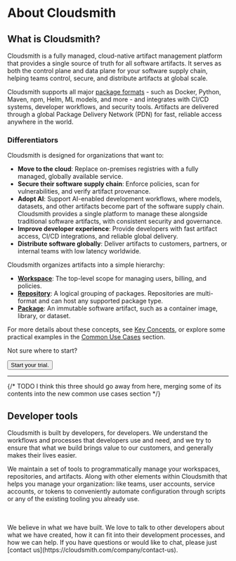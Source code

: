
# About Cloudsmith

## What is Cloudsmith?

Cloudsmith is a fully managed, cloud-native artifact management platform that provides a single source of truth for all software artifacts. It serves as both the control plane and data plane for your software supply chain, helping teams control, secure, and distribute artifacts at global scale.

Cloudsmith supports all major [package formats](/formats) - such as Docker, Python, Maven, npm, Helm, ML models, and more - and integrates with CI/CD systems, developer workflows, and security tools. Artifacts are delivered through a global Package Delivery Network (PDN) for fast, reliable access anywhere in the world.

### Differentiators

Cloudsmith is designed for organizations that want to:
- **Move to the cloud**: Replace on-premises registries with a fully managed, globally available service.
- **Secure their software supply chain**: Enforce policies, scan for vulnerabilities, and verify artifact provenance.
- **Adopt AI**: Support AI-enabled development workflows, where models, datasets, and other artifacts become part of the software supply chain. Cloudsmith provides a single platform to manage these alongside traditional software artifacts, with consistent security and governance.
- **Improve developer experience**: Provide developers with fast artifact access, CI/CD integrations, and reliable global delivery.
- **Distribute software globally**: Deliver artifacts to customers, partners, or internal teams with low latency worldwide.

Cloudsmith organizes artifacts into a simple hierarchy:
- [**Workspace**](/workspaces): The top-level scope for managing users, billing, and policies.
- [**Repository**](/repositories): A logical grouping of packages. Repositories are multi-format and can host any supported package type.
- [**Package**](/artifact-management): An immutable software artifact, such as a container image, library, or dataset.

For more details about these concepts, see [Key Concepts](/about-cloudsmith/key-concepts), or explore some practical examples in the [Common Use Cases](/about-cloudsmith/common-use-cases) section.

Not sure where to start?

<Flex gap="m" align="center">
  <Button href="https://app.cloudsmith.com/signup" size="xlarge">
    Start your trial.
  </Button>
</Flex>

---

{/* TODO I think this three should go away from here, merging some of its contents into the new common use cases section */}
<Flex gap="s" align="stretch">
  <Card
    title="For Developers"
    description="Dependencies"
    href="/about-cloudsmith/dependencies-for-developers"
    icon="homepage/guide"
    type="simple"
    width="full"
  />
  <Card
    title="For Operations"
    description="Deployment"
    href="/about-cloudsmith/deployment-for-operations"
    icon="homepage/guide"
    type="simple"
    width="full"
  />
  <Card
    title="For Vendors"
    description="Distribution"
    href="./software-distribution"
    icon="homepage/guide"
    type="simple"
    width="full"
  />
</Flex>

## Developer tools

Cloudsmith is built by developers, for developers. We understand the workflows and processes that developers use and need, and we try to ensure that what we build brings value to our customers, and generally makes their lives easier.

We maintain a set of tools to programmatically manage your workspaces, repositories, and artifacts. Along with other elements within Cloudsmith that helps you manage your organization: like teams, user accounts, service accounts, or tokens to conveniently automate configuration through scripts or any of the existing tooling you already use.

<Flex gap="s" align="stretch">
  <Card
    title="Cloudsmith CLI"
    description="Integrate smoothly with Cloudsmith without requiring explicit plugins or tools"
    href="/developer-tools/cli"
    icon="homepage/api"
    linkText="CLI Reference"
    type="simple"
  />
  <Card
    title="REST API"
    description="Retrieve information, upload packages, or take actions programmatically through our API."
    href="/api"
    icon="homepage/api"
    linkText="API Reference"
    type="simple"
  />
  <Card
    title="Visual Studio Code Extension"
    description="View and manage your Cloudsmith packages directly within VS Code."
    href="/developer-tools/vscode"
    icon="homepage/api"
    linkText="Integrate with your IDE"
    type="simple"
  />
  <Card
    title="Webhooks"
    description="Reveive notifications when particular actions take place within Cloudsmith."
    href="./developer-tools/webhooks"
    icon="homepage/api"
    linkText="Get started with Webhooks"
    type="simple"
  />
  <Card
    title="Terraform Provider"
    description="Automate administrative actions with our Terraform provider."
    href="./developer-tools/terraform-provider"
    icon="homepage/api"
    linkText="Cloudsmith Terraform Provider"
    type="simple"
  />
</Flex>
<br></br>
We believe in what we have built. We love to talk to other developers about what we have created, how it can
fit into their development processes, and how we can help. If you have questions or would like to chat, please
just [contact us](https://cloudsmith.com/company/contact-us).
